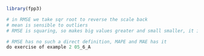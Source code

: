 ```r
library(fpp3)
```
```r
# in RMSE we take sqr root to reverse the scale back
# mean is sensible to outliers
# RMSE is squaring, so makes big values greater and small smaller, it is more sensible with outliers
```

```r
# RMSE has no such a direct definition, MAPE and MAE has it
do exercise of example 2 05_6_A
```

